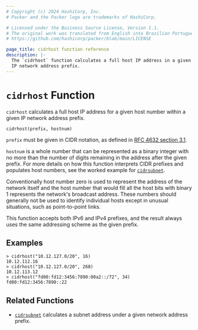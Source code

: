 ```yaml
---
# Copyright (c) 2024 HashiCorp, Inc.
# Packer and the Packer logo are trademarks of HashiCorp.

# Licensed under the Business Source License, Version 1.1.
# The original work was translated from English into Brazilian Portuguese.
# https://github.com/hashicorp/packer/blob/main/LICENSE

page_title: cidrhost function reference
description: |-
  The `cidrhost` function calculates a full host IP address in a given
  IP network address prefix.
---
```


# `cidrhost` Function

`cidrhost` calculates a full host IP address for a given host number within
a given IP network address prefix.

```hcl
cidrhost(prefix, hostnum)
```

`prefix` must be given in CIDR notation, as defined in
[RFC 4632 section 3.1](https://tools.ietf.org/html/rfc4632#section-3.1).

`hostnum` is a whole number that can be represented as a binary integer with
no more than the number of digits remaining in the address after the given
prefix. For more details on how this function interprets CIDR prefixes and
populates host numbers, see the worked example for
[`cidrsubnet`](/packer/docs/templates/hcl_templates/functions/ipnet/cidrsubnet).

Conventionally host number zero is used to represent the address of the
network itself and the host number that would fill all the host bits with
binary 1 represents the network's broadcast address. These numbers should
generally not be used to identify individual hosts except in unusual
situations, such as point-to-point links.

This function accepts both IPv6 and IPv4 prefixes, and the result always uses
the same addressing scheme as the given prefix.

## Examples

```shell-session
> cidrhost("10.12.127.0/20", 16)
10.12.112.16
> cidrhost("10.12.127.0/20", 268)
10.12.113.12
> cidrhost("fd00:fd12:3456:7890:00a2::/72", 34)
fd00:fd12:3456:7890::22
```

## Related Functions

- [`cidrsubnet`](/packer/docs/templates/hcl_templates/functions/ipnet/cidrsubnet) calculates a subnet address under a given
  network address prefix.
